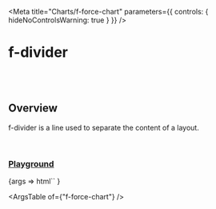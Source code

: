
<Meta
	title="Charts/f-force-chart"
	parameters={{
		controls: { hideNoControlsWarning: true }
	}}
/>

# f-divider

<br />
<br />

## Overview

<f-divider></f-divider>

f-divider is a line used to separate the content of a layout.

<br />

### [Playground](/story/components-f-divider--playground)

<Canvas>
	<Story name="Playground">
		{args =>
			html`<f-div direction="column" width="100%" height="100%" padding="x-large"
				><f-force-chart
					variant=${args.variant}
					size=${args.size}
					state=${args.state}
				></f-force-chart
			></f-div>`
		}
	</Story>
</Canvas>

<br />

<ArgsTable of={"f-force-chart"} />
